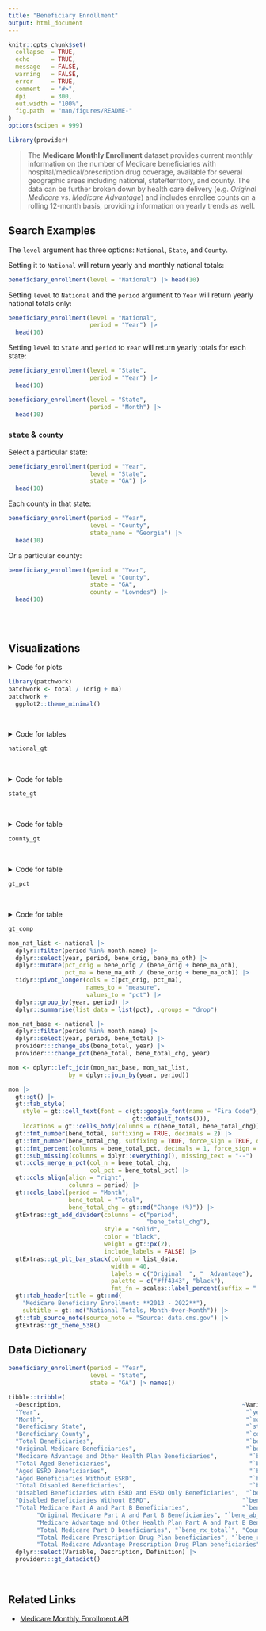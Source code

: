 ```yaml
---
title: "Beneficiary Enrollment"
output: html_document
---
```


```r
knitr::opts_chunk$set(
  collapse  = TRUE,
  echo      = TRUE, 
  message   = FALSE, 
  warning   = FALSE,
  error     = TRUE,
  comment   = "#>",
  dpi       = 300, 
  out.width = "100%",
  fig.path  = "man/figures/README-"
)
options(scipen = 999)
```

```r
library(provider)
```

> The **Medicare Monthly Enrollment** dataset provides current monthly information on the number of Medicare beneficiaries with hospital/medical/prescription drug coverage, available for several geographic areas including national, state/territory, and county. The data can be further broken down by health care delivery (e.g. *Original Medicare* vs. *Medicare Advantage*) and includes enrollee counts on a rolling 12-month basis, providing information on yearly trends as well.

## Search Examples

The `level` argument has three options: `National`, `State`, and `County`. 

Setting it to `National` will return yearly and monthly national totals:

```r
beneficiary_enrollment(level = "National") |> head(10)
```

Setting `level` to `National` and the `period` argument to `Year` will return yearly national totals only:

```r
beneficiary_enrollment(level = "National", 
                       period = "Year") |> 
  head(10)
```

Setting `level` to `State` and `period` to `Year` will return yearly totals for each state:

```r
beneficiary_enrollment(level = "State", 
                       period = "Year") |> 
  head(10)
```



```r
beneficiary_enrollment(level = "State", 
                       period = "Month") |> 
  head(10)
```


### `state` & `county`

Select a particular state:

```r
beneficiary_enrollment(period = "Year", 
                       level = "State", 
                       state = "GA") |> 
  head(10)
```


Each county in that state:

```r
beneficiary_enrollment(period = "Year", 
                       level = "County", 
                       state_name = "Georgia") |> 
  head(10)
```

Or a particular county:

```r
beneficiary_enrollment(period = "Year", 
                       level = "County", 
                       state = "GA", 
                       county = "Lowndes") |> 
  head(10)
```

<br><br>

## Visualizations

<details><summary>Code for plots</summary>

```r
national <- beneficiary_enrollment(period = "Year", level = "National") |> 
  dplyr::select(year, level, bene_total, bene_orig, bene_ma_oth) |> 
  dplyr::mutate(pct_orig = bene_orig / bene_total,
                pct_ma = bene_ma_oth / bene_total) |> 
  provider:::change_abs(bene_total, year) |> 
  provider:::change_pct(bene_total, bene_total_chg, year) |> 
  dplyr::select(year, level, dplyr::contains("pct"))

state <- beneficiary_enrollment(period = "Year", level = "State", state = "GA") |> 
  dplyr::select(year, level, bene_total, bene_orig, bene_ma_oth) |> 
  dplyr::mutate(pct_orig = bene_orig / bene_total,
                pct_ma = bene_ma_oth / bene_total) |> 
  provider:::change_abs(bene_total, year) |> 
  provider:::change_pct(bene_total, bene_total_chg, year) |> 
  dplyr::select(year, level, dplyr::contains("pct"))

county <- beneficiary_enrollment(period = "Year", level = "County", state = "GA", county = "Lowndes") |> 
  dplyr::select(year, level, bene_total, bene_orig, bene_ma_oth) |> 
  dplyr::mutate(pct_orig = bene_orig / bene_total,
                pct_ma = bene_ma_oth / bene_total) |> 
  provider:::change_abs(bene_total, year) |> 
  provider:::change_pct(bene_total, bene_total_chg, year) |> 
  dplyr::select(year, level, dplyr::contains("pct"))

enrollment <- dplyr::bind_rows(national, state, county)

### PLOTS

total <- enrollment |> 
  dplyr::select(year, level, bene_total_pct) |> 
  dplyr::filter(!is.na(bene_total_pct)) |> 
  ggplot2::ggplot(ggplot2::aes(group = level, 
                               fill = level, 
                               color = level)) +
  ggplot2::geom_point(ggplot2::aes(year, bene_total_pct)) +
  ggplot2::geom_line(ggplot2::aes(year, bene_total_pct)) +
  ggplot2::scale_y_continuous(labels = scales::label_percent()) +
  gghighlight::gghighlight(max(bene_total_pct) > 0, 
                           line_label_type = "sec_axis", 
                           label_key = level) +
  ggplot2::theme(axis.text.y.right = ggplot2::element_text(size = 10)) +
  ggplot2::scale_x_continuous(n.breaks = 9) +
  #himni::gg_theme() +
  #ggplot2::ggtitle("Yearly Percentage Change of Total Medicare Beneficiaries") +
  #ggplot2::facet_wrap(~level, ncol = 1) +
  ggplot2::xlab(label = NULL) + 
  ggplot2::ylab(label = NULL)

orig <- enrollment |> 
  ggplot2::ggplot(ggplot2::aes(group = level, 
                               fill = level, 
                               color = level)) +
  ggplot2::geom_point(ggplot2::aes(year, pct_orig), shape = 21, colour = "black", fill = "white", size = 1, stroke = 0.5) +
  ggplot2::geom_line(ggplot2::aes(year, pct_orig)) +
  #ggplot2::scale_y_reverse() +
  ggplot2::scale_y_continuous(labels = scales::label_percent()) +
  gghighlight::gghighlight(max(pct_orig) > 0, 
                           line_label_type = "sec_axis", 
                           label_key = level) +
  ggplot2::theme(axis.text.y.right = ggplot2::element_text(size = 10)) +
  ggplot2::scale_x_continuous(n.breaks = 10) +
  ggplot2::coord_flip() +
  #himni::gg_theme() +
  #ggplot2::ggtitle("Percentage of Medicare Beneficiaries with Original Medicare") +
  ggplot2::xlab(label = NULL) + 
  ggplot2::ylab(label = NULL)

ma <- enrollment |> 
  ggplot2::ggplot(ggplot2::aes(group = level, 
                               fill = level, 
                               color = level)) +
  ggplot2::geom_point(ggplot2::aes(year, pct_ma), shape = 21, colour = "black", fill = "white", size = 1, stroke = 0.5) +
  ggplot2::geom_line(ggplot2::aes(year, pct_ma)) +
  ggplot2::scale_y_continuous(labels = scales::label_percent()) +
  gghighlight::gghighlight(max(pct_ma) > 0, 
                           line_label_type = "sec_axis", 
                           label_key = level) +
  ggplot2::theme(axis.text.y.right = ggplot2::element_text(size = 10)) +
  ggplot2::scale_x_continuous(n.breaks = 10) +
  ggplot2::coord_flip() +
  #himni::gg_theme() +
  #ggplot2::ggtitle("Percentage of Medicare Beneficiaries with Medicare Advantage") +
  ggplot2::xlab(label = NULL) + 
  ggplot2::ylab(label = NULL)
```


</details>


```r
library(patchwork)
patchwork <- total / (orig + ma)
patchwork + 
  ggplot2::theme_minimal()
```

<br>

<details><summary>Code for tables</summary>

```r
national <- beneficiary_enrollment(period = "Year", level = "National")

national_bars <- national |> 
  dplyr::select(year, bene_orig, bene_ma_oth) |> 
  dplyr::mutate(pct_orig = bene_orig / (bene_orig + bene_ma_oth),
                pct_ma = bene_ma_oth / (bene_orig + bene_ma_oth)) |> 
  tidyr::pivot_longer(cols = c(pct_orig, pct_ma), 
                      names_to = "measure", 
                      values_to = "pct") |> 
  dplyr::group_by(year) |> 
  dplyr::summarise(list_data = list(pct), .groups = "drop")

national_base <- national |> 
  dplyr::select(year, bene_total) |> 
  provider:::change_abs(bene_total, year) |> 
  provider:::change_pct(bene_total, bene_total_chg, year)

national <- dplyr::left_join(national_bars, national_base, 
                             by = dplyr::join_by(year)) |> 
  dplyr::relocate(list_data, .after = bene_total_pct)

national_gt <- national |>
  provider:::gt_prov(divider = c("year", "bene_total_chg"),
                     title = gt::md("**National** Medicare Beneficiary Enrollment: **2013 - 2022**"),
                     subtitle = gt::md("National Totals, Year-Over-Year"),
                     source = gt::md("Source: [Medicare Monthly Enrollment API](https://data.cms.gov/summary-statistics-on-beneficiary-enrollment/medicare-and-medicaid-reports/medicare-monthly-enrollment)")) |> 
  gt::tab_style(
    style = gt::cell_text(font = c(gt::google_font(name = "Fira Code"), 
                                   gt::default_fonts())),
    locations = gt::cells_body(columns = c(bene_total, 
                                           bene_total_chg))) |> 
  gt::fmt_number(bene_total, suffixing = TRUE, decimals = 2) |> 
  gt::fmt_number(bene_total_chg, suffixing = TRUE, force_sign = TRUE, decimals = 1) |> 
  gt::fmt_percent(columns = bene_total_pct, decimals = 1, force_sign = TRUE) |> 
  gt::cols_merge_n_pct(col_n = bene_total_chg,
                       col_pct = bene_total_pct) |>
  gt::cols_label(bene_total = "Total",
                 bene_total_chg = gt::md("Change (%)")) |> 
  gtExtras::gt_plt_bar_stack(
    column = list_data, 
    width = 80,
    labels = c("Original  ", " Advantage"),
    palette = c("#ff4343", "black"),
    fmt_fn = scales::label_percent(accuracy = 0.1, suffix = " %"))
```


</details>

```r
national_gt
```


<br>

<details><summary>Code for table</summary>

```r
state <- beneficiary_enrollment(period = "Year", level = "State", state = "GA")

state_bars <- state |> 
  dplyr::select(year, bene_orig, bene_ma_oth) |> 
  dplyr::mutate(pct_orig = bene_orig / (bene_orig + bene_ma_oth),
                pct_ma = bene_ma_oth / (bene_orig + bene_ma_oth)) |> 
  tidyr::pivot_longer(cols = c(pct_orig, pct_ma), 
                      names_to = "measure", 
                      values_to = "pct") |> 
  dplyr::group_by(year) |> 
  dplyr::summarise(list_data = list(pct), .groups = "drop")

state_base <- state |> 
  dplyr::select(year, bene_total) |> 
  provider:::change_abs(bene_total, year) |> 
  provider:::change_pct(bene_total, bene_total_chg, year)

state <- dplyr::left_join(state_bars, state_base, 
                          by = dplyr::join_by(year)) |> 
  dplyr::relocate(list_data, .after = bene_total_pct)

state_gt <- state |>
  provider:::gt_prov(divider = c("year", "bene_total_chg"),
                     title = gt::md("**Georgia** Medicare Beneficiary Enrollment: **2013 - 2022**"),
                     subtitle = gt::md("State Totals, Year-Over-Year"),
                     source = gt::md("Source: [Medicare Monthly Enrollment API](https://data.cms.gov/summary-statistics-on-beneficiary-enrollment/medicare-and-medicaid-reports/medicare-monthly-enrollment)")) |> 
  gt::tab_style(
    style = gt::cell_text(font = c(gt::google_font(name = "Fira Code"), 
                                   gt::default_fonts())),
    locations = gt::cells_body(columns = c(bene_total, 
                                           bene_total_chg))) |> 
  gt::fmt_number(bene_total, suffixing = TRUE, decimals = 2) |> 
  gt::fmt_number(bene_total_chg, suffixing = TRUE, force_sign = TRUE, decimals = 1) |> 
  gt::fmt_percent(columns = bene_total_pct, decimals = 1, force_sign = TRUE) |> 
  gt::cols_merge_n_pct(col_n = bene_total_chg,
                       col_pct = bene_total_pct) |>
  gt::cols_label(bene_total = "Total",
                 bene_total_chg = gt::md("Change (%)")) |> 
  gtExtras::gt_plt_bar_stack(
    column = list_data, 
    width = 80,
    labels = c("Original  ", " Advantage"),
    palette = c("#ff4343", "black"),
    fmt_fn = scales::label_percent(accuracy = 0.1, suffix = " %"))
```


</details>

```r
state_gt
```


<br>

<details><summary>Code for table</summary>

```r
county <- beneficiary_enrollment(period = "Year", level = "County", state = "GA", county = "Lowndes")

county_bars <- county |> 
  dplyr::select(year, bene_orig, bene_ma_oth) |> 
  dplyr::mutate(pct_orig = bene_orig / (bene_orig + bene_ma_oth),
                pct_ma = bene_ma_oth / (bene_orig + bene_ma_oth)) |> 
  tidyr::pivot_longer(cols = c(pct_orig, pct_ma), 
                      names_to = "measure", 
                      values_to = "pct") |> 
  dplyr::group_by(year) |> 
  dplyr::summarise(list_data = list(pct), .groups = "drop")

county_base <- county |> 
  dplyr::select(year, bene_total) |> 
  provider:::change_abs(bene_total, year) |> 
  provider:::change_pct(bene_total, bene_total_chg, year)

county <- dplyr::left_join(county_bars, county_base, 
                          by = dplyr::join_by(year)) |> 
  dplyr::relocate(list_data, .after = bene_total_pct)

county_gt <- county |>
  provider:::gt_prov(divider = c("year", "bene_total_chg"),
                     title = gt::md("**Lowndes County, Georgia** Medicare Beneficiary Enrollment: **2013 - 2022**"),
                     subtitle = gt::md("County Totals, Year-Over-Year"),
                     source = gt::md("Source: [Medicare Monthly Enrollment API](https://data.cms.gov/summary-statistics-on-beneficiary-enrollment/medicare-and-medicaid-reports/medicare-monthly-enrollment)")) |> 
  gt::tab_style(
    style = gt::cell_text(font = c(gt::google_font(name = "Fira Code"), 
                                   gt::default_fonts())),
    locations = gt::cells_body(columns = c(bene_total, 
                                           bene_total_chg))) |> 
  gt::fmt_number(bene_total, suffixing = TRUE, decimals = 2) |> 
  gt::fmt_number(bene_total_chg, suffixing = TRUE, force_sign = TRUE, decimals = 1) |> 
  gt::fmt_percent(columns = bene_total_pct, decimals = 1, force_sign = TRUE) |> 
  gt::cols_merge_n_pct(col_n = bene_total_chg,
                       col_pct = bene_total_pct) |>
  gt::cols_label(bene_total = "Total",
                 bene_total_chg = gt::md("Change (%)")) |> 
  gtExtras::gt_plt_bar_stack(
    column = list_data, 
    width = 80,
    labels = c("Original  ", " Advantage"),
    palette = c("#ff4343", "black"),
    fmt_fn = scales::label_percent(accuracy = 0.1, suffix = " %"))
```


</details>

```r
county_gt
```


<br>

<details><summary>Code for table</summary>

```r
# National by Year
tot_nation <- beneficiary_enrollment(level = "National", 
                                     period = "Year") |>
  dplyr::select(year, 
                level, 
                total = bene_total,
                orig = bene_orig,
                ma = bene_ma_oth,
                aged = bene_aged_total, 
                disabled = bene_dsb_total, 
                partsAB = bene_ab_total, 
                partD = bene_rx_total)
# State by Year
tot_state <- beneficiary_enrollment(level = "State", 
                                    period = "Year", 
                                    state = "GA") |> 
  dplyr::select(year, 
                state_name, 
                total = bene_total, 
                orig = bene_orig,
                ma = bene_ma_oth,
                aged = bene_aged_total, 
                disabled = bene_dsb_total, 
                partsAB = bene_ab_total, 
                partD = bene_rx_total) |> 
  dplyr::rename(level = state_name)
# County by Year
tot_county <- beneficiary_enrollment(level = "County", 
                                     period = "Year", 
                                     state = "GA", 
                                     county = "Lowndes") |> 
  dplyr::select(year, 
                county, 
                total = bene_total,
                orig = bene_orig,
                ma = bene_ma_oth,
                aged = bene_aged_total, 
                disabled = bene_dsb_total, 
                partsAB = bene_ab_total, 
                partD = bene_rx_total) |> 
  dplyr::rename(level = county)
# Bind together, calculate stats
final <- dplyr::bind_rows(tot_nation, tot_state, tot_county) |> 
  dplyr::group_by(level) |> 
  provider:::change_abs(total, year) |> 
  provider:::change_pct(total, total_chg, year) |> 
  dplyr::ungroup() |> 
  dplyr::mutate(orig_pct = orig / total,
                ma_pct = ma / total,
                aged_pct = aged / total,
                disabled_pct = disabled / total,
                ab_pct = partsAB / total,
                d_pct = partD / total) |> 
  dplyr::select(year, 
                level, 
                total_pct_chg = total_pct, 
                orig_pct,
                ma_pct,
                aged_pct, 
                disabled_pct, 
                ab_pct, 
                d_pct)
## gt Table
gt_pct <- final |>   
  gt::gt() |> 
  gt::tab_style(style = gt::cell_text(
    font = c(gt::google_font(name = "Fira Code"), gt::default_fonts())),
    locations = gt::cells_body(columns = dplyr::contains("pct"))) |> 
  gtExtras::gt_theme_538() |> 
  gt::fmt_percent(columns = dplyr::contains("pct"), decimals = 1) |> 
  gt::fmt_percent(columns = c(total_pct_chg), decimals = 1, force_sign = TRUE) |> 
  gt::sub_missing(columns = dplyr::everything(), missing_text = "--") |> 
  gt::cols_label(total_pct_chg = "% Change",
                 orig_pct = "Original",
                 ma_pct = "MA",
                 aged_pct = "Aged",
                 disabled_pct = "Disabled", 
                 ab_pct = "Pts A & B",
                 d_pct = "Part D") |> 
  gtExtras::gt_add_divider(
    columns = c("level", 
                "total_pct_chg", 
                "ma_pct", 
                "disabled_pct"), 
    style = "solid",
    color = "black",
    weight = gt::px(3),
    include_labels = FALSE) |>
  gt::tab_header(
    title = gt::md("Medicare Beneficiaries: **2013 - 2022**"),
    subtitle = gt::md("National, State, & County Percentage Comparisons for **Valdosta, Georgia**")) |> 
  gt::tab_source_note(source_note = "Source: data.cms.gov")
#|> gt::opt_table_font(font = gt::google_font(name = "Karla"))
```

</details>

```r
gt_pct
```

<br>



<details><summary>Code for table</summary>

```r
gt_comp <- beneficiary_enrollment(level = "National", 
                                  period = "Year") |> 
  dplyr::select(!c(period:fips)) |> 
  tidyr::pivot_longer(cols = dplyr::starts_with("bene_"), 
                      names_to = "stat", 
                      values_to = "value") |> 
  tidyr::pivot_wider(names_from = year, 
                     values_from = value) |> 
  gt::gt(rowname_col = "stat") |> 
  gt::tab_style(
    style = gt::cell_text(font = c(gt::google_font(name = "Fira Code"), 
                                   gt::default_fonts())),
    locations = gt::cells_body(columns = c(2:11))) |> 
  gtExtras::gt_theme_538() |> 
  gt::fmt_number(columns = c(2:11), suffixing = TRUE, decimals = 1) |> 
  gt::tab_row_group(label = gt::md("**Disabled Beneficiaries**"), 
                    rows = c("bene_dsb_total", 
                             "bene_dsb_no_esrd", 
                             "bene_dsb_esrd")) |> 
  gt::tab_row_group(label = gt::md("**Aged Beneficiaries**"), 
                    rows = c("bene_aged_total", 
                             "bene_aged_no_esrd", 
                             "bene_aged_esrd")) |> 
  gt::tab_row_group(label = gt::md("**Medicare Part D**"), 
                    rows = c("bene_rx_total", 
                             "bene_rx_pdp", 
                             "bene_rx_mapd", 
                             "bene_rx_elig", 
                             "bene_rx_full", 
                             "bene_rx_part", 
                             "bene_rx_none")) |> 
  gt::tab_row_group(label = gt::md("**Medicare Parts A & B**"), 
                    rows = c("bene_ab_total", 
                             "bene_ab_orig", 
                             "bene_ab_ma_oth")) |> 
  gt::tab_row_group(label = gt::md("**Original Medicare** / **Medicare Advantage**"), 
                    rows = c("bene_orig", 
                             "bene_ma_oth")) |> 
  gt::tab_row_group(label = gt::md("**Total Beneficiaries**"), 
                    rows = c("bene_total")) |> 
  gt::tab_header(title = gt::md(
    "Medicare Beneficiary Enrollment: **2013 - 2022**"),
    subtitle = gt::md("National Totals, Month-Over-Month")) |> 
  gt::tab_source_note(source_note = "Source: data.cms.gov")
```

</details>

```r
gt_comp
```


```r
mon_nat_list <- national |> 
  dplyr::filter(period %in% month.name) |> 
  dplyr::select(year, period, bene_orig, bene_ma_oth) |> 
  dplyr::mutate(pct_orig = bene_orig / (bene_orig + bene_ma_oth),
                pct_ma = bene_ma_oth / (bene_orig + bene_ma_oth)) |> 
  tidyr::pivot_longer(cols = c(pct_orig, pct_ma), 
                      names_to = "measure", 
                      values_to = "pct") |> 
  dplyr::group_by(year, period) |> 
  dplyr::summarise(list_data = list(pct), .groups = "drop")

mon_nat_base <- national |> 
  dplyr::filter(period %in% month.name) |> 
  dplyr::select(year, period, bene_total) |> 
  provider:::change_abs(bene_total, year) |> 
  provider:::change_pct(bene_total, bene_total_chg, year)

mon <- dplyr::left_join(mon_nat_base, mon_nat_list, 
                 by = dplyr::join_by(year, period))

mon |> 
  gt::gt() |> 
  gt::tab_style(
    style = gt::cell_text(font = c(gt::google_font(name = "Fira Code"), 
                                   gt::default_fonts())),
    locations = gt::cells_body(columns = c(bene_total, bene_total_chg))) |> 
  gt::fmt_number(bene_total, suffixing = TRUE, decimals = 2) |> 
  gt::fmt_number(bene_total_chg, suffixing = TRUE, force_sign = TRUE, decimals = 1) |> 
  gt::fmt_percent(columns = bene_total_pct, decimals = 1, force_sign = TRUE) |> 
  gt::sub_missing(columns = dplyr::everything(), missing_text = "--") |> 
  gt::cols_merge_n_pct(col_n = bene_total_chg, 
                       col_pct = bene_total_pct) |> 
  gt::cols_align(align = "right", 
                 columns = period) |> 
  gt::cols_label(period = "Month", 
                 bene_total = "Total", 
                 bene_total_chg = gt::md("Change (%)")) |> 
  gtExtras::gt_add_divider(columns = c("period", 
                                       "bene_total_chg"), 
                           style = "solid",
                           color = "black",
                           weight = gt::px(2),
                           include_labels = FALSE) |> 
  gtExtras::gt_plt_bar_stack(column = list_data,
                             width = 40,
                             labels = c("Original  ", "  Advantage"),
                             palette = c("#ff4343", "black"),
                             fmt_fn = scales::label_percent(suffix = " %")) |> 
  gt::tab_header(title = gt::md(
    "Medicare Beneficiary Enrollment: **2013 - 2022**"),
    subtitle = gt::md("National Totals, Month-Over-Month")) |> 
  gt::tab_source_note(source_note = "Source: data.cms.gov") |>
  gtExtras::gt_theme_538()
```


## Data Dictionary

```r
beneficiary_enrollment(period = "Year", 
                       level = "State",
                       state = "GA") |> names()
```

```r
tibble::tribble(
  ~Description,                                                   ~Variable,         ~Definition,
  "Year",                                                          "`year`",          "Indicates the calendar year of Medicare enrollment",
  "Month",                                                         "`month`",           "Indicates the month of Medicare enrollment",
  "Beneficiary State",                                             "`state`",       "Area of beneficiary residence",
  "Beneficiary County",                                            "`county`",                    "County of beneficiary residence",
  "Total Beneficiaries",                                           "`bene_total`",                      "Count of all Medicare beneficiaries",
  "Original Medicare Beneficiaries",                               "`bene_orig`",               "Count of all Original Medicare beneficiaries",
  "Medicare Advantage and Other Health Plan Beneficiaries",         "`bene_ma_oth`",       "Count of all Medicare Advantage and Other Health Plan beneficiaries",
  "Total Aged Beneficiaries",                                       "`bene_aged_total`",         "Count of Medicare aged beneficiaries",
  "Aged ESRD Beneficiaries",                                        "`bene_aged_esrd`",        "Count of Medicare aged beneficiaries with End Stage Renal Disease",
  "Aged Beneficiaries Without ESRD",                                "`bene_aged_no_esrd`",     "Count of Medicare aged beneficiaries without End Stage Renal Disease",
  "Total Disabled Beneficiaries",                                   "`bene_dsb_total`",               "Count of Medicare disabled beneficiaries",
  "Disabled Beneficiaries with ESRD and ESRD Only Beneficiaries",  "`bene_dsb_esrd`", "Count of Medicare disabled beneficiaries with End Stage Renal Disease and beneficiaries with End Stage Renal Disease only", 
  "Disabled Beneficiaries Without ESRD",                          "`bene_no_esrd`", "Count of Medicare disabled beneficiaries without End Stage Renal Disease",
  "Total Medicare Part A and Part B Beneficiaries",               "`bene_ab_total`", "Count of Medicare beneficiaries enrolled in Hospital Insurance (or Part A) and Supplementary Medical Insurance (or Part B)",
        "Original Medicare Part A and Part B Beneficiaries", "`bene_ab_orig`", "Count of Original Medicare beneficiaries enrolled in Hospital Insurance (or Part A) and Supplementary Medical Insurance (or Part B)",
        "Medicare Advantage and Other Health Plan Part A and Part B Beneficiaries", "`bene_ab_ma_oth`", "Count of Medicare Advantage and Other Health Plan beneficiaries enrolled in Hospital Insurance (or Part A) and Supplementary Medical Insurance (or Part B)",
        "Total Medicare Part D beneficiaries", "`bene_rx_total`", "Count of all Medicare Prescription Drug (or Part D) beneficiaries",
        "Total Medicare Prescription Drug Plan beneficiaries", "`bene_rx_pdp`", "Count of Medicare Prescription Drug (or Part D) beneficiaries enrolled in a Prescription Drug Plan",
        "Total Medicare Advantage Prescription Drug Plan beneficiaries", "`bene_rx_mapd`", "Count of Medicare Prescription Drug (or Part D) beneficiaries enrolled in a Medicare Advantage Prescription Drug plan") |> 
  dplyr::select(Variable, Description, Definition) |> 
  provider:::gt_datadict()
```


<br>

## Related Links

   - [Medicare Monthly Enrollment API](https://data.cms.gov/summary-statistics-on-beneficiary-enrollment/medicare-and-medicaid-reports/medicare-monthly-enrollment)
